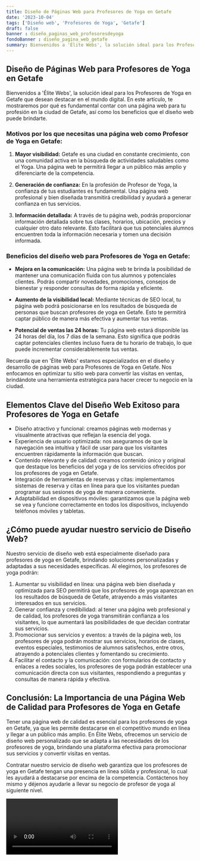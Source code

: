 ```yaml
---
title: Diseño de Páginas Web para Profesores de Yoga en Getafe
date: '2023-10-04'
tags: ['Diseño web', 'Profesores de Yoga', 'Getafe']
draft: false
banner : diseño_paginas_web_profesoresdeyoga
fondoBanner : diseño_pagina_web_getafe
summary: Bienvenidos a 'Élite Webs', la solución ideal para los Profesores de Yoga en Getafe que desean destacar en el mundo digital. En este artículo, te mostraremos por qué es fundamental contar con una página web para tu profesión en la ciudad de Getafe, así como los beneficios que el diseño web puede brindarte.
---
```


## Diseño de Páginas Web para Profesores de Yoga en Getafe

Bienvenidos a 'Élite Webs', la solución ideal para los Profesores de Yoga en Getafe que desean destacar en el mundo digital. En este artículo, te mostraremos por qué es fundamental contar con una página web para tu profesión en la ciudad de Getafe, así como los beneficios que el diseño web puede brindarte.

### Motivos por los que necesitas una página web como Profesor de Yoga en Getafe:

1. **Mayor visibilidad:** Getafe es una ciudad en constante crecimiento, con una comunidad activa en la búsqueda de actividades saludables como el Yoga. Una página web te permitirá llegar a un público más amplio y diferenciarte de la competencia.

2. **Generación de confianza:** En la profesión de Profesor de Yoga, la confianza de tus estudiantes es fundamental. Una página web profesional y bien diseñada transmitirá credibilidad y ayudará a generar confianza en tus servicios.

3. **Información detallada:** A través de tu página web, podrás proporcionar información detallada sobre tus clases, horarios, ubicación, precios y cualquier otro dato relevante. Esto facilitará que tus potenciales alumnos encuentren toda la información necesaria y tomen una decisión informada.

### Beneficios del diseño web para Profesores de Yoga en Getafe:

- **Mejora en la comunicación:** Una página web te brinda la posibilidad de mantener una comunicación fluida con tus alumnos y potenciales clientes. Podrás compartir novedades, promociones, consejos de bienestar y responder consultas de forma rápida y eficiente.

- **Aumento de la visibilidad local:** Mediante técnicas de SEO local, tu página web podrá posicionarse en los resultados de búsqueda de personas que buscan profesores de yoga en Getafe. Esto te permitirá captar público de manera más efectiva y aumentar tus ventas.

- **Potencial de ventas las 24 horas:** Tu página web estará disponible las 24 horas del día, los 7 días de la semana. Esto significa que podrás captar potenciales clientes incluso fuera de tu horario de trabajo, lo que puede incrementar considerablemente tus ventas.

Recuerda que en 'Élite Webs' estamos especializados en el diseño y desarrollo de páginas web para Profesores de Yoga en Getafe. Nos enfocamos en optimizar tu sitio web para convertir las visitas en ventas, brindándote una herramienta estratégica para hacer crecer tu negocio en la ciudad.

<GifSeo />

<Cta />

## Elementos Clave del Diseño Web Exitoso para Profesores de Yoga en Getafe

- Diseño atractivo y funcional: creamos páginas web modernas y visualmente atractivas que reflejan la esencia del yoga.
- Experiencia de usuario optimizada: nos aseguramos de que la navegación sea intuitiva y fácil de usar para que los visitantes encuentren rápidamente la información que buscan.
- Contenido relevante y de calidad: creamos contenido único y original que destaque los beneficios del yoga y de los servicios ofrecidos por los profesores de yoga en Getafe.
- Integración de herramientas de reservas y citas: implementamos sistemas de reserva y citas en línea para que los visitantes puedan programar sus sesiones de yoga de manera conveniente.
- Adaptabilidad en dispositivos móviles: garantizamos que la página web se vea y funcione correctamente en todos los dispositivos, incluyendo teléfonos móviles y tabletas.

## ¿Cómo puede ayudar nuestro servicio de Diseño Web?

Nuestro servicio de diseño web está especialmente diseñado para profesores de yoga en Getafe, brindando soluciones personalizadas y adaptadas a sus necesidades específicas. Al elegirnos, los profesores de yoga podrán:

1. Aumentar su visibilidad en línea: una página web bien diseñada y optimizada para SEO permitirá que los profesores de yoga aparezcan en los resultados de búsqueda de Getafe, atrayendo a más visitantes interesados en sus servicios.
2. Generar confianza y credibilidad: al tener una página web profesional y de calidad, los profesores de yoga transmitirán confianza a los visitantes, lo que aumentará las posibilidades de que decidan contratar sus servicios.
3. Promocionar sus servicios y eventos: a través de la página web, los profesores de yoga podrán mostrar sus servicios, horarios de clases, eventos especiales, testimonios de alumnos satisfechos, entre otros, atrayendo a potenciales clientes y fomentando su crecimiento.
4. Facilitar el contacto y la comunicación: con formularios de contacto y enlaces a redes sociales, los profesores de yoga podrán establecer una comunicación directa con sus visitantes, respondiendo a preguntas y consultas de manera rápida y efectiva.

## Conclusión: La Importancia de una Página Web de Calidad para Profesores de Yoga en Getafe

Tener una página web de calidad es esencial para los profesores de yoga en Getafe, ya que les permite destacarse en el competitivo mundo en línea y llegar a un público más amplio. En Élite Webs, ofrecemos un servicio de diseño web personalizado que se adapta a las necesidades de los profesores de yoga, brindando una plataforma efectiva para promocionar sus servicios y convertir visitas en ventas.

Contratar nuestro servicio de diseño web garantiza que los profesores de yoga en Getafe tengan una presencia en línea sólida y profesional, lo cual les ayudará a destacarse por encima de la competencia. Contáctenos hoy mismo y déjenos ayudarle a llevar su negocio de profesor de yoga al siguiente nivel.

<Video />

<CtaBot job='Profesores de Yoga' city='Getafe'/>

<Gmaps query='Getafe+españa+maps' />